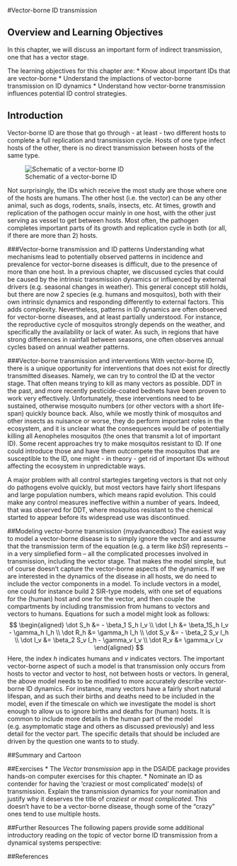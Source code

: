 #Vector-borne ID transmission


## Overview and Learning Objectives
In this chapter, we will discuss an important form of indirect transmission, one that has a vector stage.

The learning objectives for this chapter are:
* Know about important IDs that are vector-borne
* Understand the implactions of vector-borne transmission on ID dynamics 
* Understand how vector-borne transmission influences potential ID control strategies.


## Introduction
Vector-borne ID are those that go through - at least - two different hosts to complete a full replication and transmission cycle. Hosts of one type infect hosts of the other, there is no direct transmission between hosts of the same type.

![Schematic of a vector-borne ID](./images/vectorborne-schematic.png)

Not surprisingly, the IDs which receive the most study are those where one of the hosts are humans. The other host (i.e. the vector) can be any other animal, such as dogs, rodents, snails, insects, etc. At times, growth and replication of the pathogen occur mainly in one host, with the other just serving as vessel to get between hosts. Most often, the pathogen completes important parts of its growth and replication cycle in both (or all, if there are more than 2) hosts.



###Vector-borne transmission and ID patterns
Understanding what mechanisms lead to potentially observed patterns in incidence and prevalence for vector-borne diseases is difficult, due to the presence of more than one host. In a previous chapter, we discussed cycles that could be caused by the intrinsic transmission dynamics or influenced by external drivers (e.g. seasonal changes in weather). This general concept still holds, but there are now 2 species (e.g. humans and mosquitos), both with their own intrinsic dynamics and responding differently to external factors. This adds complexity. Nevertheless, patterns in ID dynamics are often observed for vector-borne diseases, and at least partially understood. For instance, the reproductive cycle of mosquitos strongly depends on the weather, and specifically the availability or lack of water. As such, in regions that have strong differences in rainfall between seasons, one often observes annual cycles based on annual weather patterns. 


###Vector-borne transmission and interventions
With vector-borne ID, there is a unique opportunity for interventions that does not exist for directly transmitted diseases. Namely, we can try to control the ID at the vector stage. That often means trying to kill as many vectors as possible. DDT in the past, and more recently pesticide-coated bednets have been proven to work very effectively. Unfortunately, these interventions need to be sustained, otherwise mosquito numbers (or other vectors with a short life-span) quickly bounce back. Also, while we mostly think of mosquitos and other insects as nuisance or worse, they do perform important roles in the ecosystem, and it is unclear what the consequences would be of potentially killing all Aenopheles mosquitos (the ones that transmit a lot of important ID). Some recent approaches try to make mosquitos resistant to ID. If one could introduce those and have them outcompete the mosquitos that are susceptible to the ID, one might - in theory - get rid of important IDs without affecting the ecosystem in unpredictable ways. 

A major problem with all control startegies targeting vectors is that not only do pathogens evolve quickly, but most vectors have fairly short lifespans and large population numbers, which means rapid evolution. This could make any control measures ineffective within a number of years. Indeed, that was observed for DDT, where mosquitos resistant to the chemical started to appear before its widespread use was discontinued.


##Modeling vector-borne transmission {myadvancedbox}
The easiest way to model a vector-borne disease is to simply ignore the vector and assume that the transmission term of the equation (e.g. a term like _bSI_) represents -- in a very simpliefied form -- all the complicated processes involved in transmission, including the vector stage. That makes the model simple, but of course doesn't capture the vector-borne aspects of the dynamics. If we are interested in the dynamics of the disease in all hosts, we do need to include the vector components in a model. To include vectors in a model, one could for instance build 2 SIR-type models, with one set of equations for the (human) host and one for the vector, and then couple the compartments by including transmission from humans to vectors and vectors to humans. Equations for such a model might look as follows:
$$
\begin{aligned}
\dot S_h &= - \beta_1 S_h I_v \\
\dot I_h &= \beta_1S_h I_v - \gamma_h I_h \\
\dot R_h &= \gamma_h I_h \\
\dot S_v &= - \beta_2 S_v I_h \\
\dot I_v &= \beta_2 S_v I_h - \gamma_v I_v \\
\dot R_v &= \gamma_v I_v
\end{aligned}
$$
Here, the index _h_ indicates humans and _v_ indicates vectors. The important vector-borne aspect of such a model is that transmission only occurs from hosts to vector and vector to host, not between hosts or vectors. In general, the above model needs to be modified to more accurately describe vector-borne ID dynamics. For instance, many vectors have a fairly short natural lifespan, and as such their births and deaths need to be included in the model, even if the timescale on which we investigate the model is short enough to allow us to ignore births and deaths for (human) hosts. It is common to include more details in the human part of the model (e.g. asymptomatic stage and others as discussed previously) and less detail for the vector part. The specific details that should be included are driven by the question one wants to to study.



##Summary and Cartoon




##Exercises
* The _Vector transmission_ app in the DSAIDE package provides hands-on computer exercises for this chapter.
* Nominate an ID as contender for having the 'craziest or most complicated' mode(s) of transmission. Explain the transmission dynamics for your nomination and justify why it deserves the title of _craziest or most complicated_. This doesn't have to be a vector-borne disease, though some of the "crazy" ones tend to use multiple hosts.


##Further Resources
The following papers provide some additional introductory reading on the topic of vector borne ID transmission from a dynamical systems perspective: 

##References




